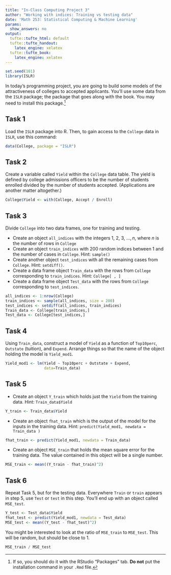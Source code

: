 ```yaml
---
title: "In-Class Computing Project 3"
author: "Working with indices: Training vs testing data"
date: 'Math 253: Statistical Computing & Machine Learning'
params:
  show_answers: no
output:
  tufte::tufte_html: default
  tufte::tufte_handout:
    latex_engine: xelatex
  tufte::tufte_book:
    latex_engine: xelatex
---
```


```r
set.seed(101)
library(ISLR)
```


In today's programming project, you are going to build some models of the attractiveness of colleges to accepted applicants.  You'll use some data from the `ISLR` package; the package that goes along with the book.  You may need to install this package.^[If so, you should do it with the RStudio "Packages" tab.  **Do not** put the installation command in your `.Rmd` file.]

## Task 1

Load the `ISLR` package into R.  Then, to gain access to the `College` data in `ISLR`, use this command:
```r
data(College, package = "ISLR")
```

## Task 2

Create a variable called `Yield` within the `College` data table.  The yield is defined by college admissions officers to be the number of students enrolled divided by the number of students accepted. (Applications are another matter altogether.)

```r
College$Yield <- with(College, Accept / Enroll)
```

## Task 3

Divide `College` into two data frames, one for training and testing.

* Create an object `all_indices` with the integers 1, 2, 3, $\ldots, n$, where $n$ is the number of rows in `College`
* Create an object `train_indices` with 200 random indices between 1 and the number of cases in `College`.  Hint: `sample()`
* Create another object `test_indices` with all the remaining cases from `College`. Hint: `setdiff()`.
* Create a data frame object `Train_data` with the rows from `College` corresponding to `train_indices`.  Hint: `College[ , ]`
* Create a data frame object `Test_data` with the rows from `College` corresponding to `test_indices`.

```r
all_indices <- 1:nrow(College)
train_indices <- sample(all_indices, size = 200)
test_indices <- setdiff(all_indices, train_indices)
Train_data <- College[train_indices,]
Test_data <- College[test_indices,]
```

## Task 4

Using `Train_data`, construct a model of `Yield` as a function of `Top10perc`, `Outstate` (tuition), and  `Expend`. Arrange things so that the name of the object holding the model is `Yield_mod1`.

```r
Yield_mod1 <- lm(Yield ~ Top10perc + Outstate + Expend,
                 data=Train_data)
```

## Task 5

* Create an object `Y_train` which holds just the `Yield` from the training data. Hint: `Train_data$Yield`

```r
Y_train <- Train_data$Yield
```

* Create an object `fhat_train` which is the output of the model for the inputs in the training data. Hint: `predict(Yield_mod1, newdata = Train_data )`

```r
fhat_train <- predict(Yield_mod1, newdata = Train_data)
```

* Create an object `MSE_train` that holds the mean square error for the training data. The value contained in this object will be a single number.

```r
MSE_train <- mean((Y_train - fhat_train)^2) 
```

## Task 6

Repeat Task 5, but for the testing data.  Everywhere `Train` or `train` appears in step 5, use `Test` or `test` in this step.  You'll end up with an object called `MSE_test`.

```r
Y_test <- Test_data$Yield
fhat_test <- predict(Yield_mod1, newdata = Test_data)
MSE_test <- mean((Y_test - fhat_test)^2) 
```

You might be interested to look at the ratio of `MSE_train` to `MSE_test`. This will be random, but should be close to 1.

```r
MSE_train / MSE_test
```


